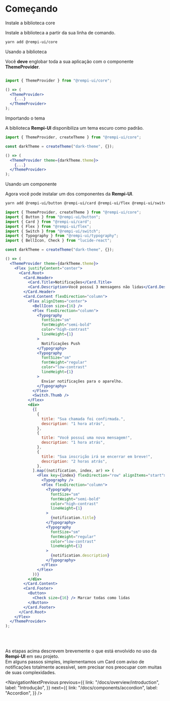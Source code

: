 # Começando

<Description text="Um tutorial rápido para você começar a usar o Rempi-UI." />

<Steps>

<Step>Instale a biblioteca core</Step>

Instale a biblioteca a partir da sua linha de comando.

```bash
yarn add @rempi-ui/core
```

<Step>Usando a biblioteca</Step>

Você <strong>deve</strong> englobar toda a sua aplicação com o componente <strong>ThemeProvider</strong>.

```jsx

import { ThemeProvider } from "@rempi-ui/core";

() => (
  <ThemeProvider>
    {...}
  </ThemeProvider>
);
```

<Step>Importando o tema</Step>

A biblioteca <strong>Rempi-UI</strong> disponibiliza um tema escuro como padrão.

```jsx
import { ThemeProvider, createTheme } from "@rempi-ui/core";

const darkTheme = createTheme("dark-theme", {});

() => (
  <ThemeProvider theme={darkTheme.theme}>
    {...}
  </ThemeProvider>
);
```

<Step>Usando um componente</Step>

Agora você pode instalar um dos componentes da <strong>Rempi-UI</strong>.

```bash
yarn add @rempi-ui/button @rempi-ui/card @rempi-ui/flex @rempi-ui/switch @rempi-ui/typography lucide-react
```

```jsx
import { ThemeProvider, createTheme } from "@rempi-ui/core";
import { Button } from "@rempi-ui/button";
import { Card } from "@rempi-ui/card";
import { Flex } from "@rempi-ui/flex";
import { Switch } from "@rempi-ui/switch";
import { Typography } from "@rempi-ui/typography";
import { BellIcon, Check } from "lucide-react";

const darkTheme = createTheme("dark-theme", {});

() => (
  <ThemeProvider theme={darkTheme.theme}>
    <Flex justifyContent="center">
      <Card.Root>
        <Card.Header>
          <Card.Title>Notificações</Card.Title>
          <Card.Description>Você possuí 3 mensagens não lidas</Card.Description>
        </Card.Header>
        <Card.Content flexDirection="column">
          <Flex alignItems="center">
            <BellIcon size={16} />
            <Flex flexDirection="column">
              <Typography
                fontSize="sm"
                fontWeight="semi-bold"
                color="high-contrast"
                lineHeight={1}
              >
                Notificações Push
              </Typography>
              <Typography
                fontSize="sm"
                fontWeight="regular"
                color="low-contrast"
                lineHeight={1}
              >
                Enviar notificações para o aparelho.
              </Typography>
            </Flex>
            <Switch.Thumb />
          </Flex>
          <div>
            {[
              {
                title: "Sua chamada foi confirmada.",
                description: "1 hora atrás",
              },
              {
                title: "Você possuí uma nova mensagem!",
                description: "1 hora atrás",
              },
              {
                title: "Sua inscrição irá se encerrar em breve!",
                description: "2 horas atrás",
              },
            ].map((notification, index, ar) => (
              <Flex key={index} flexDirection="row" alignItems="start">
                <Typography />
                <Flex flexDirection="column">
                  <Typography
                    fontSize="sm"
                    fontWeight="semi-bold"
                    color="high-contrast"
                    lineHeight={1}
                  >
                    {notification.title}
                  </Typography>
                  <Typography
                    fontSize="sm"
                    fontWeight="regular"
                    color="low-contrast"
                    lineHeight={1}
                  >
                    {notification.description}
                  </Typography>
                </Flex>
              </Flex>
            ))}
          </div>
        </Card.Content>
        <Card.Footer>
          <Button>
            <Check size={16} /> Marcar todas como lidas
          </Button>
        </Card.Footer>
      </Card.Root>
    </Flex>
  </ThemeProvider>
);
```

</Steps>

<br />
<br />

As etapas acima descrevem brevemente o que está envolvido no uso da <strong>Rempi-UI</strong> em seu projeto. <br />
Em alguns passos simples, implementamos um Card com aviso de notificações totalmente acessível,
sem precisar nos preocupar com muitas de suas complexidades.

<NavigationNextPrevious
  previous={{
    link: "/docs/overview/introduction",
    label: "Introdução",
  }}
  next={{
    link: "/docs/components/accordion",
    label: "Accordion",
  }}
/>
